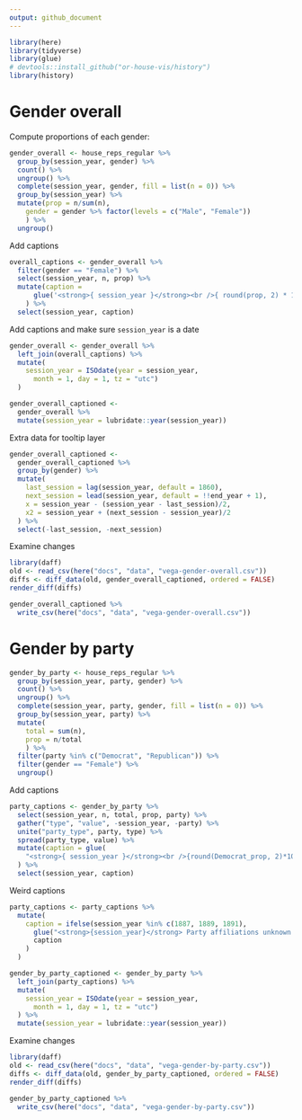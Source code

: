```yaml
---
output: github_document
---
```


```r
library(here)
library(tidyverse)
library(glue)
# devtools::install_github("or-house-vis/history")
library(history) 
```
# Gender overall

Compute proportions of each gender:
```r
gender_overall <- house_reps_regular %>% 
  group_by(session_year, gender) %>% 
  count() %>%
  ungroup() %>% 
  complete(session_year, gender, fill = list(n = 0)) %>% 
  group_by(session_year) %>% 
  mutate(prop = n/sum(n),
    gender = gender %>% factor(levels = c("Male", "Female"))
    ) %>% 
  ungroup() 
```

Add captions
```r
overall_captions <- gender_overall %>% 
  filter(gender == "Female") %>% 
  select(session_year, n, prop) %>% 
  mutate(caption = 
      glue('<strong>{ session_year }</strong><br />{ round(prop, 2) * 100 }% ({ n } seats) held by females')
    ) %>% 
  select(session_year, caption)
```

Add captions and make sure `session_year` is a date
```r
gender_overall <- gender_overall %>%  
  left_join(overall_captions) %>% 
  mutate(
    session_year = ISOdate(year = session_year, 
      month = 1, day = 1, tz = "utc")
  )
```

```r
gender_overall_captioned <- 
  gender_overall %>% 
  mutate(session_year = lubridate::year(session_year))
```

Extra data for tooltip layer
```r
gender_overall_captioned <- 
  gender_overall_captioned %>% 
  group_by(gender) %>% 
  mutate(
    last_session = lag(session_year, default = 1860),
    next_session = lead(session_year, default = !!end_year + 1),
    x = session_year - (session_year - last_session)/2,
    x2 = session_year + (next_session - session_year)/2
  ) %>% 
  select(-last_session, -next_session)
```


Examine changes
```r
library(daff)
old <- read_csv(here("docs", "data", "vega-gender-overall.csv"))
diffs <- diff_data(old, gender_overall_captioned, ordered = FALSE)
render_diff(diffs)
```

```r
gender_overall_captioned %>% 
  write_csv(here("docs", "data", "vega-gender-overall.csv"))
```

# Gender by party

```r
gender_by_party <- house_reps_regular %>% 
  group_by(session_year, party, gender) %>% 
  count() %>%
  ungroup() %>% 
  complete(session_year, party, gender, fill = list(n = 0)) %>% 
  group_by(session_year, party) %>% 
  mutate(
    total = sum(n),
    prop = n/total
    ) %>% 
  filter(party %in% c("Democrat", "Republican")) %>% 
  filter(gender == "Female") %>% 
  ungroup() 
```

Add captions
```r
party_captions <- gender_by_party %>% 
  select(session_year, n, total, prop, party) %>% 
  gather("type", "value", -session_year, -party) %>% 
  unite("party_type", party, type) %>% 
  spread(party_type, value) %>% 
  mutate(caption = glue(
    "<strong>{ session_year }</strong><br />{round(Democrat_prop, 2)*100}%  of Democrats ({ Democrat_n }/{ Democrat_total } seats) and <br />{ round(Republican_prop, 2)*100 }%  of Republicans ({ Republican_n }/{ Republican_total } seats) are female.")
  ) %>% 
  select(session_year, caption)
```

Weird captions
```r
party_captions <- party_captions %>% 
  mutate(
    caption = ifelse(session_year %in% c(1887, 1889, 1891),
      glue("<strong>{session_year}</strong> Party affiliations unknown."),
      caption
    )
  )
```


```r
gender_by_party_captioned <- gender_by_party %>% 
  left_join(party_captions) %>% 
  mutate(
    session_year = ISOdate(year = session_year, 
      month = 1, day = 1, tz = "utc")
  ) %>% 
  mutate(session_year = lubridate::year(session_year))
```

Examine changes
```r
library(daff)
old <- read_csv(here("docs", "data", "vega-gender-by-party.csv"))
diffs <- diff_data(old, gender_by_party_captioned, ordered = FALSE)
render_diff(diffs)
```

```r
gender_by_party_captioned %>% 
  write_csv(here("docs", "data", "vega-gender-by-party.csv"))
```




